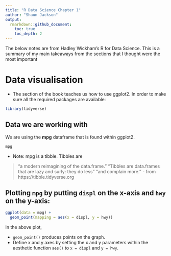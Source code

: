 ```yaml
---
title: "R Data Science Chapter 1"
author: "Shaun Jackson"
output: 
  rmarkdown::github_document:
    toc: true
    toc_depth: 2
---
```


The below notes are from Hadley Wickham's R for Data Science. This is a summary of my main takeaways from the sections that I thought were the most important

# Data visualisation

- The section of the book teaches us how to use ggplot2. In order to make sure all the required packages are available:

```r
library(tidyverse)
```

## Data we are working with

We are using the **mpg** dataframe that is found within ggplot2.
```r
mpg
```

- Note: mpg is a tibble. Tibbles are 

> "a modern reimagining of the data.frame." "Tibbles are data.frames that are lazy and surly: they do less" "and complain more." - from https://tibble.tidyverse.org 

## Plotting `mpg` by putting `displ` on the x-axis and `hwy` on the y-axis:

```r
ggplot(data = mpg) +
  geom_point(mapping = aes(x = displ, y = hwy))
```

In the above plot,

- `geom_point()` produces points on the graph.
- Define x and y axes by setting the x and y parameters within the aesthetic function `aes()` to `x = displ` and `y = hwy`.